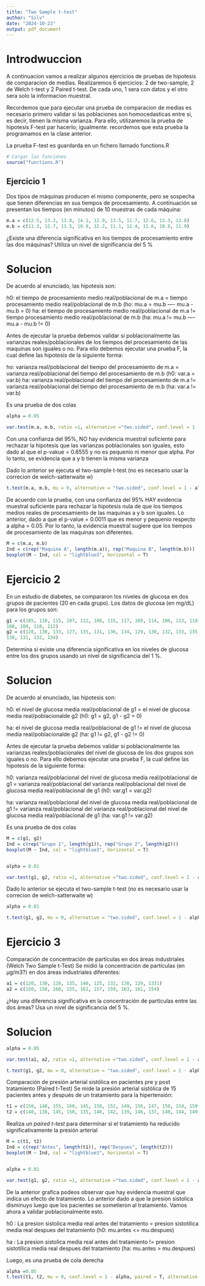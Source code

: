 ```yaml
---
title: "Two Sample t-test"
author: "Silv"
date: "2024-10-23"
output: pdf_document
---
```


# Introdwuccion

A continuacion vamos a realizar algunos ejercicios de pruebas de hipotesis de comparacion de medias.
Realizaremos 6 ejercicios: 2 de two-sample, 2 de Welch t-test y 2 Paired t-test. De cada uno, 1 sera con datos y el otro sera solo la informacion muestral.

Recordemos que para ejecutar una prueba de comparacion de medias es necesario primero validar si las poblaciones son homocedasticas entre si, es decir, tienen la misma varianza. Para ello, utilizaremos la prueba de hipotesis F-test par hacerlo; igualmente. recordemos que esta prueba la programamos en la clase anterior.

La prueba F-test es guardarda en un fichero llamado functions.R

```r

# Cargar las funciones
source("functions.R")
```

## Ejercicio 1

Dos tipos de máquinas producen el mismo componente, pero se sospecha que tienen diferencias en sus tiempos de procesamiento. A continuación se presentan los tiempos (en minutos) de 10 muestras de cada máquina:

```r
m.a = c(12.5, 13.2, 11.8, 14.1, 12.9, 13.5, 11.7, 12.6, 13.3, 12.8)
m.b = c(11.3, 12.7, 11.5, 10.9, 12.2, 11.1, 12.4, 11.6, 10.8, 11.9)
```

¿Existe una diferencia significativa en los tiempos de procesamiento entre las dos máquinas? Utiliza un nivel de significancia del 5 %


# Solucion

De acuerdo al enunciado, las hipotesis son:

h0: el tiempo de procesamiento medio real/poblacional de m.a = tiempo procesamiento medio real/poblacional de m.b (ho: mu.a = mu.b ---- mu.a - mu.b = 0)
ha: el tiempo de procesamiento medio real/poblacional de m.a != tiempo procesamiento medio real/poblacional de m.b (ha: mu.a != mu.b ---- mu.a - mu.b != 0)

Antes de ejecutar la prueba debemos validar si poblacionalmente las varianzas reales/poblacionales de los tiempos del procesamiento de las maquinas son iguales o no. Para ello debemos ejecutar una prueba F, la cual define las hipotesis de la siguiente forma:

ho: varianza real/poblacional del tiempo del procesamiento de m.a = varianza real/poblacional del tiempo del procesamiento de m.b (h0: var.a = var.b)
ha: varianza real/poblacional del tiempo del procesamiento de m.a != varianza real/poblacional del tiempo del procesamiento de m.b (ha: var.a != var.b)

Es una prueba de dos colas

```r
alpha = 0.05

var.test(m.a, m.b, ratio =1, alternative ="two.sided", conf.level = 1 - alpha)
```


Con una confianza del 95%, NO hay evidencia muestral suficiente para rechazar la hipotesis que las varianzas poblacionales son iguales, esto dado al que el p-vakue = 0.6555 y no es pequenio ni menor que alpha. Por lo tanto, se evidencia que a y b tienen la misma varianza


Dado lo anterior se ejecuta el two-sample t-test (no es necesario usar la correcion de welch-satterwaite w)

```r

t.test(m.a, m.b, mu = 0, alternative = "two.sided", conf.level = 1 - alpha, var.equal = T)

```

De acuerdo con la prueba, con una confianza del 95% HAY evidencia muestral suficiente para rechazar la hipotesis nula de que los tiempos medios reales de procesamiento de las maquinas a y b son iguales. Lo anterior, dado a que el p-value = 0.0011 que es menor y pequenio respecto a alpha = 0.05. Por lo tanto, la evidencia muestral sugiere que los tiempos de procesamiento de las maquinas son diferentes.


```r

M = c(m.a, m.b)
Ind = c(rep("Maquina A", length(m.a)), rep("Maquina B", length(m.b)))
boxplot(M ~ Ind, col = "lightblue3", horizontal = T)
```



# Ejercicio 2


En un estudio de diabetes, se compararon los niveles de glucosa en dos grupos de pacientes (20 en cada grupo). Los datos de glucosa (en mg/dL) para los grupos son:

```r
g1 = c(105, 110, 115, 107, 112, 108, 115, 117, 109, 114, 106, 113, 118, 116, 119, 120,
108, 109, 110, 112)
g2 = c(128, 130, 133, 127, 135, 131, 136, 134, 129, 130, 132, 133, 135, 137, 129, 128,
130, 131, 132, 134)
```

Determina si existe una diferencia significativa en los niveles de glucosa entre los dos grupos usando un nivel de significancia del 1 %.



# Solucion

De acuerdo al enunciado, las hipotesis son:

h0: el nivel de glucosa media real/poblacional de g1 = el nivel de glucosa media real/poblacionalde g2 (h0: g1 = g2, g1 - g2 = 0)

ha: el nivel de glucosa media real/poblacional de g1 != el nivel de glucosa media real/poblacionalde g2 (ha: g1 != g2, g1 - g2 != 0)


Antes de ejecutar la prueba debemos validar si poblacionalmente las varianzas reales/poblacionales del nivel de glucosa de los dos grupos son iguales o no. Para ello debemos ejecutar una prueba F, la cual define las hipotesis de la siguiente forma:



h0: varianza real/poblacional del nivel de glucosa media real/poblacional de g1 = varianza real/poblacional del varianza real/poblacional del nivel de glucosa media real/poblacional de g1 (h0: var.g1 = var.g2)

ha: varianza real/poblacional del nivel de glucosa media real/poblacional de g1 != varianza real/poblacional del varianza real/poblacional del nivel de glucosa media real/poblacional de g1 (ha: var.g1 != var.g2)


Es una prueba de dos colas

```r


M = c(g1, g2)
Ind = c(rep("Grupo 1", length(g1)), rep("Grupo 2", length(g2)))
boxplot(M ~ Ind, col = "lightblue3", horizontal = T)


alpha = 0.01

var.test(g1, g2, ratio =1, alternative ="two.sided", conf.level = 1 - alpha)
```


Dado lo anterior se ejecuta el two-sample t-test (no es necesario usar la correcion de welch-satterwaite w)



```r
alpha = 0.01

t.test(g1, g2, mu = 0, alternative = "two.sided", conf.level = 1 - alpha, var.equal = T)

```





# Ejercicio 3


Comparación de concentración de partículas en dos áreas industriales (Welch Two Sample t-Test) 
Se midió la concentración de partículas (en μg/m3?) en dos áreas industriales diferentes:
```r
a1 = c(120, 130, 128, 135, 140, 125, 132, 138, 129, 1331)
a2 = c(150, 158, 160, 155, 162, 157, 159, 163, 161, 154)
```

¿Hay una diferencia significativa en la concentración de partículas entre las dos áreas? Usa un nivel de significancia del 5 %.


# Solucion

```r
alpha = 0.05

var.test(a1, a2, ratio =1, alternative ="two.sided", conf.level = 1 - alpha)
```

```r
t.test(g1, g2, mu = 0, alternative = "two.sided", conf.level = 1 - alpha, var.equal = F99o0000000000000)
```




Comparación de presión arterial sistólica en pacientes pre y post tratamiento (Paired t-Test)
Se mide la presión arterial sistólica de 15 pacientes antes y después de un tratamiento para la hipertensión:
```r

t1 = c(150, 148, 155, 160, 145, 158, 152, 149, 156, 147, 150, 154, 159, 151, 153)
t2 = c(140, 138, 145, 150, 135, 148, 142, 139, 146, 137, 140, 144, 149, 141, 143) + rnorm(15)
```

Realiza un *paired t-test* para determinar si el tratamiento ha reducido significativamente la presión arterial



```r


M = c(t1, t2)
Ind = c(rep("Antes", length(t1)), rep("Despues", length(t2)))
boxplot(M ~ Ind, col = "lightblue3", horizontal = T)


alpha = 0.01

var.test(g1, g2, ratio =1, alternative ="two.sided", conf.level = 1 - alpha)
```


De la anterior grafica podeos observar que hay evidencia muestral que indica un efecto de tratamiento. Lo anterior dado a que la presion sistolica disminuyo luego que los pacientes se sometieron al tratamiento. Vamos ahora a validar poblacionalmente esto.


h0 : La presion sistolica media real antes del tratamiento = presion sistotilica media real despues del tratamiento (h0: mu.antes <= mu.despues)

ha : La presion sistolica media real antes del tratamiento != presion sistotilica media real despues del tratamiento (ha: mu.antes > mu.despues)

Luego, es una prueba de cola derecha



```r

alpha =0.05
t.test(t1, t2, mu = 0, conf.level = 1 - alpha, paired = T, alternative = "greater", var.equal = F)



```



